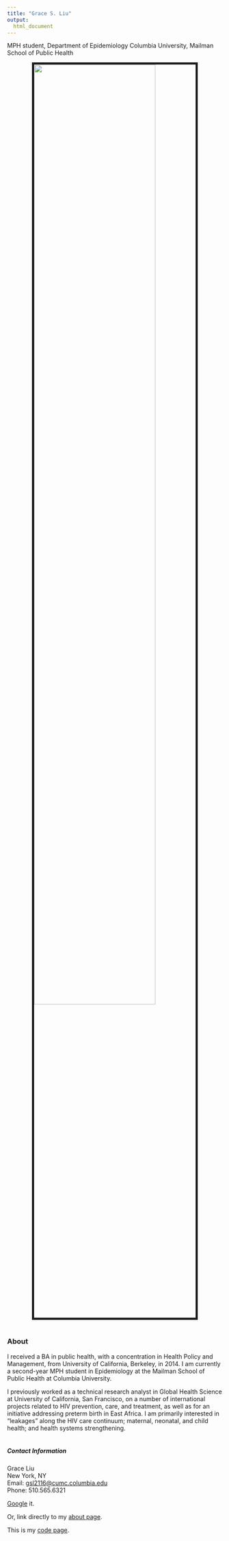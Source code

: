 ```yaml
---
title: "Grace S. Liu"
output:
  html_document
---
```

MPH student, Department of Epidemiology
Columbia University, Mailman School of Public Health  

<img src = "images/PLACEHOLDER" 
  style="width:75%; display: block; margin-left: auto; margin-right: auto; border: 5px solid">
<br>

### About
I received a BA in public health, with a concentration in Health Policy and Management, from University of California, Berkeley, in 2014. I am currently a second-year MPH student in Epidemiology at the Mailman School of Public Health at Columbia University.  

I previously worked as a technical research analyst in Global Health Science at University of California, San Francisco, on a number of international projects related to HIV prevention, care, and treatment, as well as for an initiative addressing preterm birth in East Africa. I am primarily interested in “leakages” along the HIV care continuum; maternal, neonatal, and child health; and health systems strengthening.  
<br>

##### Contact Information

Grace Liu  
New York, NY  
Email: [gsl2116@cumc.columbia.edu](mailto:<gsl2116@cumc.columbia.edu>)  
Phone: 510.565.6321  

[Google](https://www.google.com) it.

Or, link directly to my [about page](about.html).

This is my [code page](code.html).

